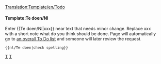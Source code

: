 <noinclude>[[Translation:Template/en/Todo]]</noinclude><noinclude></noinclude>{{en/ambox| type  = notice
| image = Klipper.png
| text  = <strong>Te doen</strong><br />{{{1|Whoever added this template didn't specify what was to be done, so it should be removed or updated with the correct action.}}}
}}<includeonly>{{{2|[[Category:nl/Te doen]]}}}</includeonly><noinclude>

====Template:Te doen/Nl====
Enter <nowiki>{{</nowiki>Te doen/Nl<nowiki>|xxx}}</nowiki> near text that needs minor change. Replace xxx with a short note what do you think should be done. Page will automatically go to [[:Category:nl/Te doen|an overall To Do list]] and someone will later review the request.
<pre>{{nl/Te doen|check spelling}}</pre>

[[Category:nl/Sjablonen|T]][[Category:nl/Berichtenbox|T]]</noinclude>